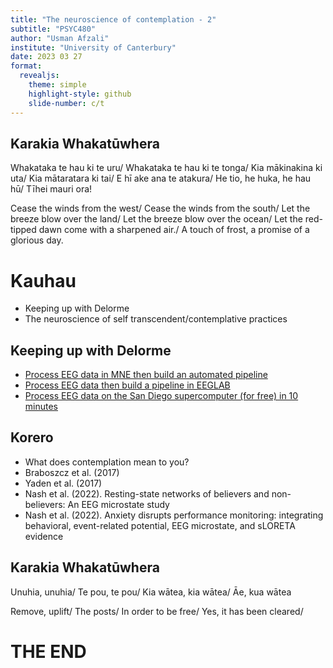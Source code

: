 ```yaml
---
title: "The neuroscience of contemplation - 2"
subtitle: "PSYC480"
author: "Usman Afzali"
institute: "University of Canterbury"
date: 2023 03 27
format: 
  revealjs:
    theme: simple
    highlight-style: github
    slide-number: c/t
---
```


## Karakia Whakatūwhera {background-color=#346bc8}

::: {layout="[[50, 50], [100]]"}

Whakataka te hau ki te uru/
Whakataka te hau ki te tonga/
Kia mākinakina ki uta/
Kia mātaratara ki tai/
E hī ake ana te atakura/
He tio, he huka, he hau hū/
Tīhei mauri ora!

Cease the winds from the west/
Cease the winds from the south/
Let the breeze blow over the land/
Let the breeze blow over the ocean/
Let the red-tipped dawn come with a sharpened air./
A touch of frost, a promise of a glorious day.

:::


# Kauhau {background-color=orange}

-   Keeping up with Delorme
-   The neuroscience of self transcendent/contemplative practices

## Keeping up with Delorme {background-color=#346bc8}

-   [Process EEG data in MNE then build an automated pipeline](https://youtu.be/31N8WHioQ3U)
-   [Process EEG data then build a pipeline in EEGLAB](https://youtu.be/yaA1wq2nSIc)
-   [Process EEG data on the San Diego supercomputer (for free) in 10 minutes](https://www.youtube.com/watch?v=1_h8NFS_ipI&list=WL&index=30)


## Korero {background-color=#346bc8}

::: incremental

-   What does contemplation mean to you?
-   Braboszcz et al. (2017)
-   Yaden et al. (2017)
-   Nash et al. (2022). Resting-state networks of believers and non-believers: An EEG microstate study
-   Nash et al. (2022). Anxiety disrupts performance monitoring: integrating behavioral, event-related potential, EEG microstate, and sLORETA evidence

:::

## Karakia Whakatūwhera {background-color=#346bc8}

::: {layout="[[50, 50], [100]]"}

Unuhia, unuhia/
Te pou, te pou/
Kia wātea, kia wātea/
Āe, kua wātea


Remove, uplift/
The posts/
In order to be free/
Yes, it has been cleared/

:::


# THE END {background-color=orange}